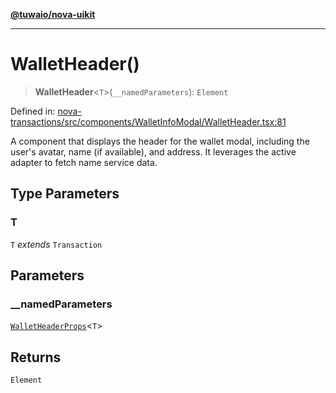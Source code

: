 [**@tuwaio/nova-uikit**](../../../README.md)

***

# WalletHeader()

> **WalletHeader**\<`T`\>(`__namedParameters`): `Element`

Defined in: [nova-transactions/src/components/WalletInfoModal/WalletHeader.tsx:81](https://github.com/TuwaIO/nova-uikit/blob/97a37bea904afcd7900be41cc78c4142fd6ca33d/packages/nova-transactions/src/components/WalletInfoModal/WalletHeader.tsx#L81)

A component that displays the header for the wallet modal, including the user's avatar,
name (if available), and address. It leverages the active adapter to fetch name service data.

## Type Parameters

### T

`T` *extends* `Transaction`

## Parameters

### \_\_namedParameters

[`WalletHeaderProps`](../type-aliases/WalletHeaderProps.md)\<`T`\>

## Returns

`Element`
